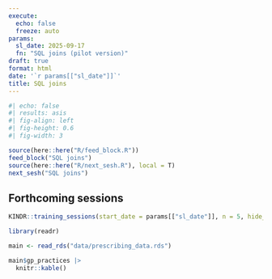 ```yaml
---
execute: 
  echo: false
  freeze: auto
params:
  sl_date: 2025-09-17
  fn: "SQL joins (pilot version)"
draft: true
format: html
date: '`r params[["sl_date"]]`'
title: SQL joins
---
```


::: {.content-visible unless-format="revealjs"}

```r
#| echo: false
#| results: asis
#| fig-align: left
#| fig-height: 0.6
#| fig-width: 3

source(here::here("R/feed_block.R"))
feed_block("SQL joins")
source(here::here("R/next_sesh.R"), local = T)
next_sesh("SQL joins")
```
:::

::: {.content-visible when-format="revealjs"}
## Forthcoming sessions
```r
KINDR::training_sessions(start_date = params[["sl_date"]], n = 5, hide_area = T)
```
:::


```r
library(readr)

main <- read_rds("data/prescribing_data.rds")

main$gp_practices |>
  knitr::kable()
```

